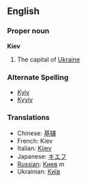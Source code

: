 ==English==
===Proper noun===
'''Kiev'''

#The capital of [[Ukraine]]

=== Alternate Spelling ===
*[[Kyiv]]
*[[Kyyiv]]

===Translations===
*Chinese: [[基辅]]
*French: Kiev
*Italian: [[Kijev]]
*Japanese: [[キエフ]]
*[[Russian]]: [[Киев]] ''m''
*Ukrainian: [[Київ]]